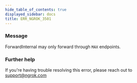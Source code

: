 ```yaml
---
hide_table_of_contents: true
displayed_sidebar: docs
title: ERR_NGROK_3501
---
```




### Message

ForwardInternal may only forward through `MAX` endpoints.

<ErrorDetails error="err_ngrok_3501" />

### Further help

If you're having trouble resolving this error, please reach out to [support@ngrok.com](mailto:support@ngrok.com?subject=Help%20with%20ERR_NGROK_3501)
